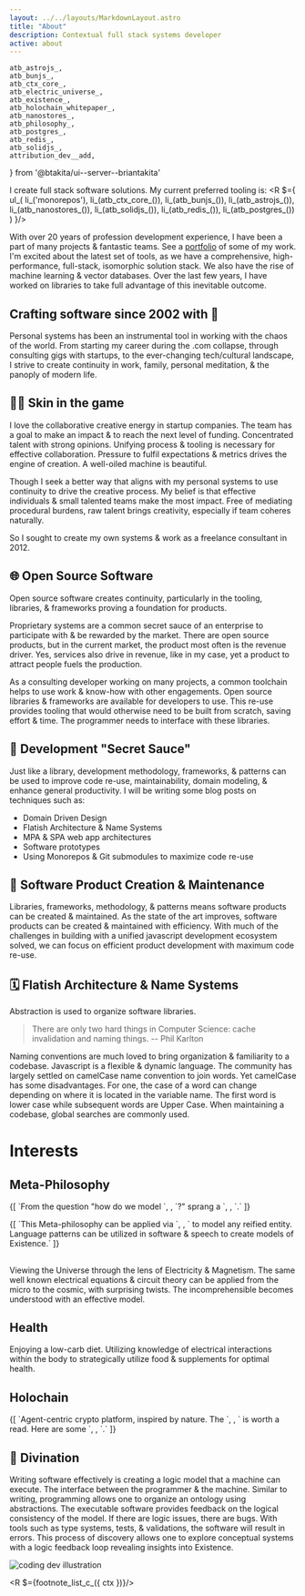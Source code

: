 ```yaml
---
layout: ../../layouts/MarkdownLayout.astro
title: "About"
description: Contextual full stack systems developer
active: about
---
```

	atb_astrojs_,
	atb_bunjs_,
	atb_ctx_core_,
	atb_electric_universe_,
	atb_existence_,
	atb_holochain_whitepaper_,
	atb_nanostores_,
	atb_philosophy_,
	atb_postgres_,
	atb_redis_,
	atb_solidjs_,
	attribution_dev__add,
} from '@btakita/ui--server--briantakita'

I create full stack software solutions. My current preferred tooling is:
<R $={
	ul_(
		li_('monorepos'),
		li_(atb_ctx_core_()),
		li_(atb_bunjs_()),
		li_(atb_astrojs_()),
		li_(atb_nanostores_()),
		li_(atb_solidjs_()),
		li_(atb_redis_()),
		li_(atb_postgres_())
	)
}/>

With over 20 years of profession development experience, I have been a part of many projects & fantastic teams. See a
[portfolio](/portfolio) of some of my work. I'm excited about the latest set of tools, as we have a comprehensive,
high-performance, full-stack, isomorphic solution stack. We also have the rise of machine learning & vector databases.
Over the last few years, I have worked on libraries to take full advantage of this inevitable outcome.

## Crafting software since 2002 with 💖

Personal systems has been an instrumental tool in working with the chaos of the world. From starting my career
during the .com collapse, through consulting gigs with startups, to the ever-changing tech/cultural landscape, I
strive to create continuity in work, family, personal meditation, & the panoply of modern life.

## 👊🏼 Skin in the game

I love the collaborative creative energy in startup companies. The team has a goal to make an impact & to reach the
next level of funding. Concentrated talent with strong opinions. Unifying process & tooling is necessary for
effective collaboration. Pressure to fulfil expectations & metrics drives the engine of creation. A well-oiled
machine is beautiful.

Though I seek a better way that aligns with my personal systems to use continuity to drive the creative process. My
belief is that effective individuals & small talented teams make the most impact. Free of mediating procedural
burdens, raw talent brings creativity, especially if team coheres naturally.

So I sought to create my own systems & work as a freelance consultant in 2012.

## 🌐 Open Source Software

Open source software creates continuity, particularly in the tooling, libraries, & frameworks proving a foundation
for products.

Proprietary systems are a common secret sauce of an enterprise to participate with & be rewarded by the market.
There are open source products, but in the current market, the product most often is the revenue driver. Yes,
services also drive in revenue, like in my case, yet a product to attract people fuels the production.

As a consulting developer working on many projects, a common toolchain helps to use work & know-how with other
engagements. Open source libraries & frameworks are available for developers to use. This re-use provides tooling
that would otherwise need to be built from scratch, saving effort & time. The programmer needs to interface with
these libraries.

## 🍯 Development "Secret Sauce"

Just like a library, development methodology, frameworks, & patterns can be used to improve code re-use,
maintainability, domain modeling, & enhance general productivity. I will be writing some blog posts on techniques
such as:

- Domain Driven Design
- Flatish Architecture & Name Systems
- MPA & SPA web app architectures
- Software prototypes
- Using Monorepos & Git submodules to maximize code re-use

## 🚀 Software Product Creation & Maintenance

Libraries, frameworks, methodology, & patterns means software products can be created & maintained. As the state of
the art improves, software products can be created & maintained with efficiency. With much of the challenges in
building with a unified javascript development ecosystem solved, we can focus on efficient product development with
maximum code re-use.

## 🗓 Flatish Architecture & Name Systems

Abstraction is used to organize software libraries.

> There are only two hard things in Computer Science: cache invalidation and naming things.
> -- Phil Karlton

Naming conventions are much loved to bring organization & familiarity to a codebase. Javascript is a flexible &
dynamic language. The community has largely settled on camelCase name convention to join words. Yet camelCase has
some disadvantages. For one, the case of a word can change depending on where it is located in the variable name.
The first word is lower case while subsequent words are Upper Case. When maintaining a codebase, global searches are
commonly used.

# Interests

## Meta-Philosophy

<p>
	{[
		`From the question "how do we model `,
		<R $={atb_existence_()}/>,
		`?" sprang a `,
		<R $={atb_philosophy_()}/>,
		`.`
	]}
</p>
<p>
	{[
		`This Meta-philosophy can be applied via `,
		<R $={
			atb_({ href: '/posts/magic-connections-with-the-philosophy-of-language'},
				`language`)
		}/>,
		` to model any reified entity. Language patterns can be utilized in software & speech to create models of
		Existence.`
	]}
</p>
<h2>
	<R $={atb_electric_universe_()}/>
</h2>

Viewing the Universe through the lens of Electricity & Magnetism.  The same well known electrical equations &
circuit theory can be applied from the micro to the cosmic, with surprising twists. The incomprehensible becomes
understood with an effective model.

## Health

Enjoying a low-carb diet. Utilizing knowledge of electrical interactions within the body to strategically utilize
food & supplements for optimal health.

## Holochain

<p>
	{[
		`Agent-centric crypto platform, inspired by nature. The `,
		<R $={atb_holochain_whitepaper_()}/>,
		` is worth a read. Here are some `,
		<R $={
			atb_({ href: 'https://github.com/btakita/holochain-notes/blob/master/whitepaper.md' },
				'notes')
		}/>,
		`.`
	]}
</p>

## 🌙 Divination

Writing software effectively is creating a logic model that a machine can execute. The interface between the
programmer & the machine. Similar to writing, programming allows one to organize an ontology using abstractions. The
executable software provides feedback on the logical consistency of the model. If there are logic issues, there are
bugs. With tools such as type systems, tests, & validations, the software will result in errors. This process of
discovery allows one to explore conceptual systems with a logic feedback loop revealing insights into Existence.

<div>
	<img src="/assets/images/dev.svg" class="sm:w-1/2 mx-auto" alt="coding dev illustration"/>
	<R $={attribution_dev__add({ ctx })}/>
</div>

<R $={footnote_list_c_({ ctx })}/>
